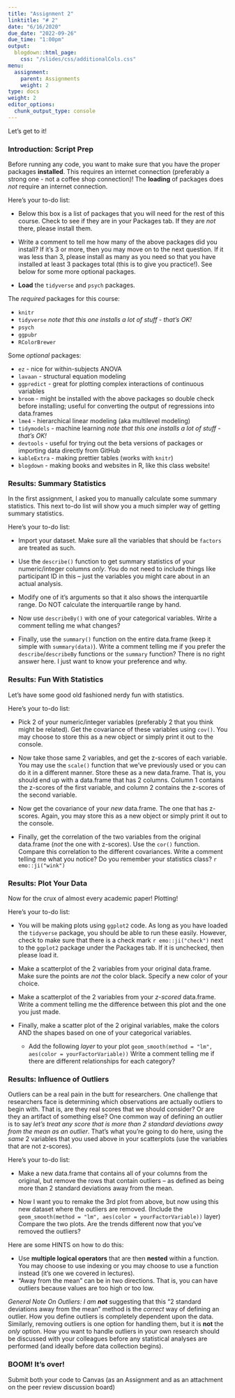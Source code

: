 ```yaml
---
title: "Assignment 2"
linktitle: "# 2"
date: "6/16/2020"
due_date: "2022-09-26"
due_time: "1:00pm"
output:
  blogdown::html_page:
    css: "/slides/css/additionalCols.css"
menu:
  assignment:
    parent: Assignments
    weight: 2
type: docs
weight: 2
editor_options: 
  chunk_output_type: console
---
```


Let's get to it!

### Introduction: Script Prep

Before running any code, you want to make sure that you have the proper packages **installed**. This requires an internet connection (preferably a strong one - not a coffee shop connection)! The **loading** of packages does *not* require an internet connection.

::: {.list}
Here's your to-do list:

-   Below this box is a list of packages that you will need for the rest of this course. Check to see if they are in your Packages tab. If they are *not* there, please install them.

-   Write a comment to tell me how many of the above packages did you install? If it's 3 or more, then you may move on to the next question. If it was less than 3, please install as many as you need so that you have installed at least 3 packages total (this is to give you practice!). See below for some more optional packages.

-   **Load** the `tidyverse` and `psych` packages.
:::

The *required* packages for this course:

-   `knitr`
-   `tidyverse` *note that this one installs a lot of stuff - that's OK!*
-   `psych`
-   `ggpubr`
-   `RColorBrewer`

Some *optional* packages:

-   `ez` - nice for within-subjects ANOVA
-   `lavaan` - structural equation modeling
-   `ggpredict` - great for plotting complex interactions of continuous variables
-   `broom` - might be installed with the above packages so double check before installing; useful for converting the output of regressions into data.frames
-   `lme4` - hierarchical linear modeling (aka multilevel modeling)
-   `tidymodels` - machine learning *note that this one installs a lot of stuff - that's OK!*
-   `devtools` - useful for trying out the beta versions of packages or importing data directly from GitHub
-   `kableExtra` - making prettier tables (works with `knitr`)
-   `blogdown` - making books and websites in R, like this class website!

### Results: Summary Statistics

In the first assignment, I asked you to manually calculate some summary statistics. This next to-do list will show you a much simpler way of getting summary statistics.

::: {.list}
Here's your to-do list:

-   Import your dataset. Make sure all the variables that should be `factors` are treated as such.

-   Use the `describe()` function to get summary statistics of your numeric/integer columns *only*. You do not need to include things like participant ID in this -- just the variables you might care about in an actual analysis.

-   Modify one of it's arguments so that it also shows the interquartile range. Do NOT calculate the interquartile range by hand.

-   Now use `describeBy()` with one of your categorical variables. Write a comment telling me what changes?

-   Finally, use the `summary()` function on the entire data.frame (keep it simple with `summary(data)`). Write a comment telling me if you prefer the `describe`/`describeBy` functions or the `summary` function? There is no right answer here. I just want to know your preference and why.
:::

### Results: Fun With Statistics

Let's have some good old fashioned nerdy fun with statistics.

::: {.list}
Here's your to-do list:

-   Pick 2 of your numeric/integer variables (preferably 2 that you think might be related). Get the covariance of these variables using `cov()`. You may choose to store this as a new object or simply print it out to the console.

-   Now take those same 2 variables, and get the z-scores of each variable. You may use the `scale()` function that we've previously used or you can do it in a different manner. Store these as a new data.frame. That is, you should end up with a data.frame that has 2 columns. Column 1 contains the z-scores of the first variable, and column 2 contains the z-scores of the second variable.

-   Now get the covariance of your *new* data.frame. The one that has z-scores. Again, you may store this as a new object or simply print it out to the console.

-   Finally, get the correlation of the two variables from the original data.frame (*not* the one with z-scores). Use the `cor()` function. Compare this correlation to the different covariances. Write a comment telling me what you notice? Do you remember your statistics class? `r emo::ji("wink")`
:::

### Results: Plot Your Data

Now for the crux of almost every academic paper! Plotting!

::: {.list}
Here's your to-do list:

-   You will be making plots using `ggplot2` code. As long as you have loaded the `tidyverse` package, you should be able to run these easily. However, check to make sure that there is a check mark `r emo::ji("check")` next to the `ggplot2` package under the Packages tab. If it is unchecked, then please load it.

-   Make a scatterplot of the 2 variables from your original data.frame. Make sure the points are *not* the color black. Specify a new color of your choice.

-   Make a scatterplot of the 2 variables from your *z-scored* data.frame. Write a comment telling me the difference between this plot and the one you just made.

-   Finally, make a scatter plot of the 2 original variables, make the colors AND the shapes based on one of your categorical variables.

    -   Add the following *layer* to your plot `geom_smooth(method = "lm", aes(color = yourFactorVariable))` Write a comment telling me if there are different relationships for each category?
:::

### Results: Influence of Outliers

Outliers can be a real pain in the butt for researchers. One challenge that researchers face is determining which observations are actually outliers to begin with. That is, are they real scores that we should consider? Or are they an artifact of something else? One common way of defining an outlier is to say *let's treat any score that is more than 2 standard deviations away from the mean as an outlier*. That's what you're going to do here, using the *same* 2 variables that you used above in your scatterplots (use the variables that are not z-scores).

::: {.list}
Here's your to-do list:

-   Make a new data.frame that contains all of your columns from the original, but remove the rows that contain outliers -- as defined as being more than 2 standard deviations away from the mean.

-   Now I want you to remake the 3rd plot from above, but now using this new dataset where the outliers are removed. (Include the `geom_smooth(method = "lm", aes(color = yourFactorVariable))` layer) Compare the two plots. Are the trends different now that you've removed the outliers?
:::

Here are some HINTS on how to do this:

-   Use **multiple logical operators** that are then **nested** within a function. You may choose to use indexing or you may choose to use a function instead (it's one we covered in lectures).
-   "Away from the mean" can be in two directions. That is, you can have outliers because values are too high or too low.


*General Note On Outliers: I am __not__* suggesting that this "2 standard deviations away from the mean" method is the _correct_ way of defining an outlier. How you define outliers is completely dependent upon the data. Similarly, removing outliers is one option for handling them, but it is __not__ the *only* option. How you want to handle outliers in your own research should be discussed with your colleagues before any statistical analyses are performed (and ideally before data collection begins).

### BOOM! It's over!

Submit both your code to Canvas (as an Assignment and as an attachment on the peer review discussion board)
